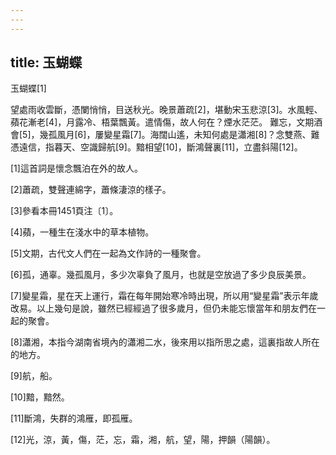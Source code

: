 ```yaml
---
---
---
```

title: 玉蝴蝶
---




玉蝴蝶[1]

望處雨收雲斷，憑闌悄悄，目送秋光。晚景蕭疏[2]，堪動宋玉悲涼[3]。水風輕、蘋花漸老[4]，月露冷、梧葉飄黃。遣情傷，故人何在？煙水茫茫。 難忘，文期酒會[5]，幾孤風月[6]，屢變星霜[7]。海闊山遙，未知何處是瀟湘[8]？念雙燕、難憑遠信，指暮天、空識歸航[9]。黯相望[10]，斷鴻聲裏[11]，立盡斜陽[12]。

[1]這首詞是懷念飄泊在外的故人。

[2]蕭疏，雙聲連綿字，蕭條淒涼的樣子。

[3]參看本冊1451頁注〔1〕。

[4]蘋，一種生在淺水中的草本植物。

[5]文期，古代文人們在一起為文作詩的一種聚會。

[6]孤，通辜。幾孤風月，多少次辜負了風月，也就是空放過了多少良辰美景。

[7]變星霜，星在天上運行，霜在每年開始寒冷時出現，所以用“變星霜”表示年歲改易。以上幾句是說，雖然已經經過了很多歲月，但仍未能忘懷當年和朋友們在一起的聚會。

[8]瀟湘，本指今湖南省境內的瀟湘二水，後來用以指所思之處，這裏指故人所在的地方。

[9]航，船。

[10]黯，黯然。

[11]斷鴻，失群的鴻雁，即孤雁。

[12]光，涼，黃，傷，茫，忘，霜，湘，航，望，陽，押韻（陽韻）。
